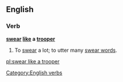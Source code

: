 ==English==

===Verb===
'''[[swear]] [[like]] a [[trooper]]'''

# {{lb|en|simile}} To [[swear]] a lot; to utter many [[swear word]]s.

[[Category:English verbs]]

[[pl:swear like a trooper]]